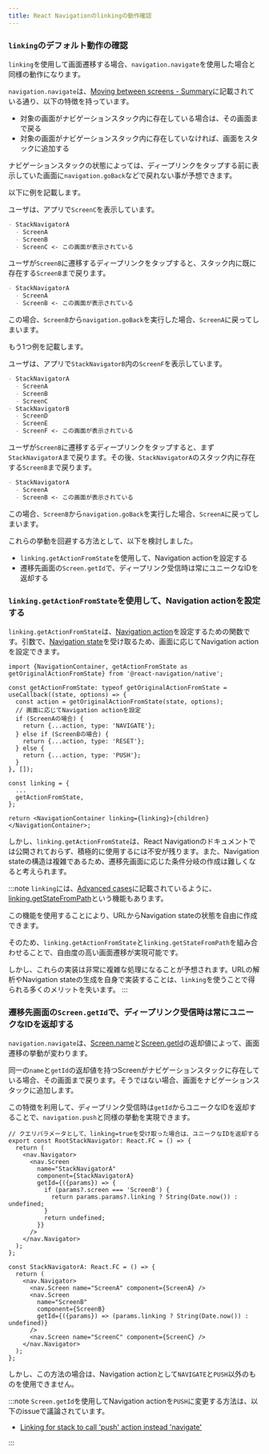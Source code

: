 ```yaml
---
title: React Navigationのlinkingの動作確認
---
```


### `linking`のデフォルト動作の確認

`linking`を使用して画面遷移する場合、`navigation.navigate`を使用した場合と同様の動作になります。

`navigation.navigate`は、[Moving between screens - Summary](https://reactnavigation.org/docs/navigating/#summary)に記載されている通り、以下の特徴を持っています。

- 対象の画面がナビゲーションスタック内に存在している場合は、その画面まで戻る
- 対象の画面がナビゲーションスタック内に存在していなければ、画面をスタックに追加する

ナビゲーションスタックの状態によっては、ディープリンクをタップする前に表示していた画面に`navigation.goBack`などで戻れない事が予想できます。

以下に例を記載します。

ユーザは、アプリで`ScreenC`を表示しています。

```markdown title=ナビゲーションスタック（ディープリンクタップ前）
- StackNavigatorA
  - ScreenA
  - ScreenB
  - ScreenC <- この画面が表示されている
```

ユーザが`ScreenB`に遷移するディープリンクをタップすると、スタック内に既に存在する`ScreenB`まで戻ります。

```markdown title=ナビゲーションスタック（ディープリンクタップ後）
- StackNavigatorA
  - ScreenA
  - ScreenB <- この画面が表示されている
```

この場合、`ScreenB`から`navigation.goBack`を実行した場合、`ScreenA`に戻ってしまいます。

もう1つ例を記載します。

ユーザは、アプリで`StackNavigatorB`内の`ScreenF`を表示しています。

```markdown title=ナビゲーションスタック（ディープリンクタップ前）
- StackNavigatorA
  - ScreenA
  - ScreenB
  - ScreenC
- StackNavigatorB
  - ScreenD
  - ScreenE
  - ScreenF <- この画面が表示されている
```

ユーザが`ScreenB`に遷移するディープリンクをタップすると、まず`StackNavigatorA`まで戻ります。その後、`StackNavigatorA`のスタック内に存在する`ScreenB`まで戻ります。

```markdown title=ナビゲーションスタック（ディープリンクタップ後）
- StackNavigatorA
  - ScreenA
  - ScreenB <- この画面が表示されている
```

この場合、`ScreenB`から`navigation.goBack`を実行した場合、`ScreenA`に戻ってしまいます。

これらの挙動を回避する方法として、以下を検討しました。

- `linking.getActionFromState`を使用して、Navigation actionを設定する
- 遷移先画面の`Screen.getId`で、ディープリンク受信時は常にユニークなIDを返却する

### `linking.getActionFromState`を使用して、Navigation actionを設定する

`linking.getActionFromState`は、[Navigation action](https://reactnavigation.org/docs/navigation-actions)を設定するための関数です。引数で、[Navigation state](https://reactnavigation.org/docs/navigation-state/)を受け取るため、画面に応じてNavigation actionを設定できます。

```tsx
import {NavigationContainer, getActionFromState as getOriginalActionFromState} from '@react-navigation/native';

const getActionFromState: typeof getOriginalActionFromState = useCallback((state, options) => {
  const action = getOriginalActionFromState(state, options);
  // 画面に応じてNavigation actionを設定
  if (ScreenAの場合) {
    return {...action, type: 'NAVIGATE'};
  } else if (ScreenBの場合) {
    return {...action, type: 'RESET'};
  } else {
    return {...action, type: 'PUSH'};
  }
}, []);

const linking = {
  ...
  getActionFromState,
};

return <NavigationContainer linking={linking}>{children}</NavigationContainer>;
```

しかし、`linking.getActionFromState`は、React Navigationのドキュメントでは公開されておらず、積極的に使用するには不安が残ります。また、Navigation stateの構造は複雑であるため、遷移先画面に応じた条件分岐の作成は難しくなると考えられます。

:::note
`linking`には、[Advanced cases](https://reactnavigation.org/docs/configuring-links#advanced-cases)に記載されているように、[linking.getStateFromPath](https://reactnavigation.org/docs/navigation-container#linkinggetstatefrompath)という機能もあります。

この機能を使用することにより、URLからNavigation stateの状態を自由に作成できます。

そのため、`linking.getActionFromState`と`linking.getStateFromPath`を組み合わせることで、自由度の高い画面遷移が実現可能です。

しかし、これらの実装は非常に複雑な処理になることが予想されます。URLの解析やNavigation stateの生成を自身で実装することは、`linking`を使うことで得られる多くのメリットを失います。
:::

### 遷移先画面の`Screen.getId`で、ディープリンク受信時は常にユニークなIDを返却する

`navigation.navigate`は、[Screen.name](https://reactnavigation.org/docs/screen/#name)と[Screen.getId](https://reactnavigation.org/docs/screen/#getid)の返却値によって、画面遷移の挙動が変わります。

同一の`name`と`getId`の返却値を持つScreenがナビゲーションスタックに存在している場合、その画面まで戻ります。そうではない場合、画面をナビゲーションスタックに追加します。

この特徴を利用して、ディープリンク受信時は`getId`からユニークなIDを返却することで、`navigation.push`と同様の挙動を実現できます。

```tsx
// クエリパラメータとして、linking=trueを受け取った場合は、ユニークなIDを返却する
export const RootStackNavigator: React.FC = () => {
  return (
    <nav.Navigator>
      <nav.Screen
        name="StackNavigatorA"
        component={StackNavigatorA}
        getId={({params}) => {
          if (params?.screen === 'ScreenB') {
            return params.params?.linking ? String(Date.now()) : undefined;
          }
          return undefined;
        }}
      />
    </nav.Navigator>
  );
};

const StackNavigatorA: React.FC = () => {
  return (
    <nav.Navigator>
      <nav.Screen name="ScreenA" component={ScreenA} />
      <nav.Screen
        name="ScreenB"
        component={ScreenB}
        getId={({params}) => (params.linking ? String(Date.now()) : undefined)}
      />
      <nav.Screen name="ScreenC" component={ScreenC} />
    </nav.Navigator>
  );
};
```

しかし、この方法の場合は、Navigation actionとして`NAVIGATE`と`PUSH`以外のものを使用できません。

:::note
`Screen.getId`を使用してNavigation actionを`PUSH`に変更する方法は、以下のissueで議論されています。

- [Linking for stack to call 'push' action instead 'navigate'](https://github.com/react-navigation/react-navigation/issues/9090)

:::
